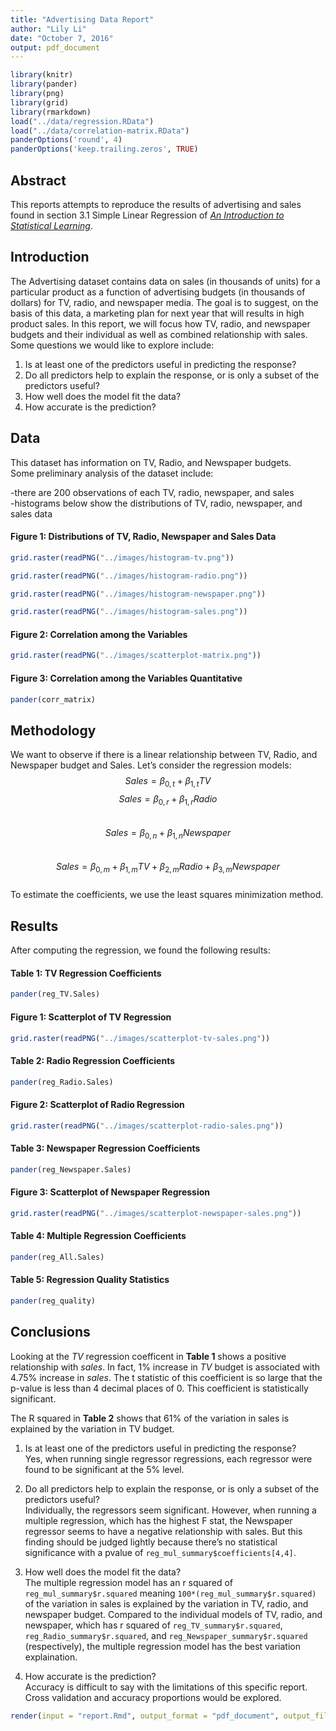 ```yaml
---
title: "Advertising Data Report"
author: "Lily Li"
date: "October 7, 2016"
output: pdf_document
---
```

```r
library(knitr)
library(pander)
library(png)
library(grid)
library(rmarkdown)
load("../data/regression.RData")
load("../data/correlation-matrix.RData")
panderOptions('round', 4)
panderOptions('keep.trailing.zeros', TRUE)
```

## Abstract  
This reports attempts to reproduce the results of advertising and sales found in section 3.1 Simple Linear Regression of [*An Introduction to Statistical Learning*](http://www-bcf.usc.edu/~gareth/ISL/ISLR%20Sixth%20Printing.pdf). 
  
  
## Introduction  
The Advertising dataset contains data on sales (in thousands of units) for a particular product as a function of advertising budgets (in thousands of dollars) for TV, radio, and newspaper media. The goal is to suggest, on the basis of this data, a marketing plan for next year that will results in high product sales. In this report, we will focus how TV, radio, and newspaper budgets and their individual as well as combined relationship with sales. Some questions we would like to explore include:      
  
1. Is at least one of the predictors useful in predicting the response?  
2. Do all predictors help to explain the response, or is only a subset of the predictors useful?  
3. How well does the model fit the data?  
4. How accurate is the prediction?  
  
  
## Data  
This dataset has information on TV, Radio, and Newspaper budgets.    
Some preliminary analysis of the dataset include:  
  
-there are 200 observations of each TV, radio, newspaper, and sales  
-histograms below show the distributions of TV, radio, newspaper, and sales data  
  
  
#### Figure 1: Distributions of TV, Radio, Newspaper and Sales Data  
```r
grid.raster(readPNG("../images/histogram-tv.png"))
```

```r
grid.raster(readPNG("../images/histogram-radio.png"))
```

```r
grid.raster(readPNG("../images/histogram-newspaper.png"))
```

```r
grid.raster(readPNG("../images/histogram-sales.png"))
```

#### Figure 2: Correlation among the Variables  
```r
grid.raster(readPNG("../images/scatterplot-matrix.png"))
```

#### Figure 3: Correlation among the Variables Quantitative
```r
pander(corr_matrix)
```

## Methodology
We want to observe if there is a linear relationship between TV, Radio, and Newspaper budget and Sales. Let's consider the regression models: 
$$Sales = \beta_{0,t} + \beta_{1,t} TV$$
$$Sales = \beta_{0,r} + \beta_{1,r} Radio$$   
$$Sales = \beta_{0,n} + \beta_{1,n} Newspaper$$   
$$Sales = \beta_{0,m} + \beta_{1,m} TV + \beta_{2,m} Radio + \beta_{3,m} Newspaper$$   
To estimate the coefficients, we use the least squares minimization method. 

  
## Results
After computing the regression, we found the following results:  
  
#### Table 1: TV Regression Coefficients
```r
pander(reg_TV.Sales)
```

#### Figure 1: Scatterplot of TV Regression  
```r
grid.raster(readPNG("../images/scatterplot-tv-sales.png"))
```
  
#### Table 2: Radio Regression Coefficients
```r
pander(reg_Radio.Sales)
```

#### Figure 2: Scatterplot of Radio Regression  
```r
grid.raster(readPNG("../images/scatterplot-radio-sales.png"))
```
  
#### Table 3: Newspaper Regression Coefficients
```r
pander(reg_Newspaper.Sales)
```

#### Figure 3: Scatterplot of Newspaper Regression  
```r
grid.raster(readPNG("../images/scatterplot-newspaper-sales.png"))
```
  
#### Table 4: Multiple Regression Coefficients
```r
pander(reg_All.Sales)
```
  
#### Table 5: Regression Quality Statistics  
```r
pander(reg_quality)
```
  
  
## Conclusions  
Looking at the *TV* regression coefficent in **Table 1** shows a positive relationship with *sales*. In fact, 1% increase in *TV* budget is associated with 4.75% increase in *sales*. The t statistic of this coefficient is so large that the p-value is less than 4 decimal places of 0. This coefficient is statistically significant.  

The R squared in **Table 2** shows that 61% of the variation in sales is explained by the variation in TV budget.   

1. Is at least one of the predictors useful in predicting the response?  
Yes, when running single regressor regressions, each regressor were found to be significant at the 5% level. 

2. Do all predictors help to explain the response, or is only a subset of the predictors useful?  
Individually, the regressors seem significant. However, when running a multiple regression, which has the highest F stat, the Newspaper regressor seems to have a negative relationship with sales. But this finding should be judged lightly because there's no statistical significance with a pvalue of `reg_mul_summary$coefficients[4,4]`.  

3. How well does the model fit the data?  
The multiple regression model has an r squared of `reg_mul_summary$r.squared` meaning `100*(reg_mul_summary$r.squared)` of the variation in sales is explained by the variation in TV, radio, and newspaper budget. Compared to the individual models of TV, radio, and newspaper, which has r squared of `reg_TV_summary$r.squared`, `reg_Radio_summary$r.squared`, and `reg_Newspaper_summary$r.squared` (respectively), the multiple regression model has the best variation explaination.  

4. How accurate is the prediction?  
Accuracy is difficult to say with the limitations of this specific report. Cross validation and accuracy proportions would be explored. 

```r
render(input = "report.Rmd", output_format = "pdf_document", output_file = "report.pdf")
```





